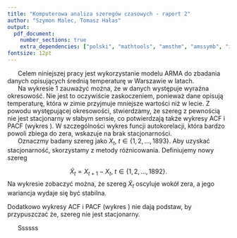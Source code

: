 ```yaml
---
title: "Komputerowa analiza szeregów czasowych - raport 2"
author: "Szymon Malec, Tomasz Hałas"
output:
  pdf_document: 
    number_sections: true
    extra_dependencies: ["polski", "mathtools", "amsthm", "amssymb", "icomma", "upgreek", "xfrac", "scrextend", "float", "tabularx", "hyperref", "caption", "enumitem", "titlesec"]
fontsize: 12pt
---
```


\renewcommand{\figurename}{Wykres}
\renewcommand{\tablename}{Tablica}
\raggedbottom
\titlelabel{ \thetitle.\quad}







\section{Wstęp}

|       Celem niniejszej pracy jest wykorzystanie modelu ARMA do zbadania danych opisujących średnią temperaturę w Warszawie w latach.



\section{Opis danych}




\section{Przygotowanie danych}

|       Na wykresie 1 zauważyć można, że w danych występuje wyraźna okresowość. Nie jest to oczywiście zaskoczeniem, ponieważ dane opisują temperaturę, która w zimie przyjmuje mniejsze wartości niż w lecie. Z powodu występującej okresowości, stwierdzamy, że szereg z pewnością nie jest stacjonarny w słabym sensie, co potwierdzają także wykresy ACF i PACF (wykres \ref{raw_acf}). W szczególności wykres funcji autokorelacji, która bardzo powoli zbiega do zera, wskazuje na brak stacjonarności.

\begin{figure}[H]
		\centering
		\includegraphics[width=\columnwidth]{images/raw_acf.pdf}
		\caption{Wykresy funkcji autokorelacji (ACF) i autokorelacji cząstkowej (PACF) dla surowych danych w zależności od przesunięcia $h$.}
    \label{raw_acf}
\end{figure}

|       Oznaczmy badany szereg jako $X_t, \ t \in \{1, 2, \dots, 1893\}$. Aby uzyskać stacjonarność, skorzystamy z metody różnicowania. Definiujemy nowy szereg
$$
  \tilde{X}_t = X_{t+1} - X_t, \ t \in \{1, 2, \dots, 1892\}.
$$
Na wykresie \ref{diff_temp} zobaczyć można, że szereg $\tilde{X}_t$ oscyluje wokół zera, a jego wariancja wydaje się być stabilna.

\begin{figure}[H]
		\centering
		\includegraphics[width=350pt]{images/diff_temp.pdf}
		\caption{Dane po zastosowaniu metody różnicowania.}
    \label{diff_temp}
\end{figure}

Dodatkowo wykresy ACF i PACF (wykres \ref{diff_acf}) nie dają podstaw, by przypuszczać że, szereg nie jest stacjonarny.

\begin{figure}[H]
		\centering
		\includegraphics[width=\columnwidth]{images/diff_acf.pdf}
		\caption{Wykresy funkcji autokorelacji (ACF) i autokorelacji cząstkowej (PACF) dla danych po zastosowaniu metody różnicowania w zależności od przesunięcia $h$.}
    \label{diff_acf}
\end{figure}





\section{Dopasowanie modelu ARMA}

|       Ssssss

\begin{figure}[H]
		\centering
		\includegraphics[width=\columnwidth]{images/conf_intervals.pdf}
		\caption{Wykresy ACF i PACF dla szeregu $\tilde{X}_t$ wraz z przedziałami ufności na poziomie ufności $1 - \alpha = 0.95$.}
    \label{conf_intervals}
\end{figure}






\section{Analiza szumu}




\section{Podsumowanie}

